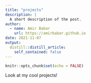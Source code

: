 ```yaml
---
title: "projects"
description: |
  A short description of the post.
author:
  - name: Amir Babar
    url: https://amirbabar.github.io
date: 2021-11-07
output:
  distill::distill_article:
    self_contained: false
---
```



```r
knitr::opts_chunk$set(echo = FALSE)
```

Look at my cool projects!

